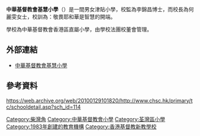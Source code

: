 {{NoteTA
|G1 = Unit
}}
{{Infobox school
| name = 中華基督教會基慧小學<br/>{{lang|en|The Church of Christ in China Kei Wai Primary School}}
| image = The Church of Christ in China Kei Wai Primary School.jpg
| image_size = 280px
| established = 1983年
| type = 男女津貼小學
| religious_affiliation = [[基督教|基督教]]
| school_sponsoring_body = [[中華基督教會香港區會|中華基督教會香港區會]]
| motto = 敬畏耶和華是智慧的開端
| song = 《基慧小學校歌》
| publication = 《慧苗》
| district = [[荃灣區|荃灣區]]
| superintendent = 李錦昌博士
| principal = 何麗雯女士
| staff = 49人
| students = 
| classes = 24班
| area = 大約3,500平方米
| address = {{HKG}}[[新界|新界]][[荃灣|荃灣]][[荃景圍|荃景圍]]167－185號
| website = {{url|http://www.kws.edu.hk}}
| telephone = {{tel|852|2498 0383}}
| fax = {{tel|852|2415 8656}}
}}

'''中華基督教會基慧小學'''（{{lang-en|The Church of Christ in China Kei Wai Primary School}}）是一間男女津貼小學，校監為李錦昌博士，而校長為何麗雯女士，校訓為：敬畏耶和華是智慧的開端。

學校為中華基督教會香港區直屬小學，由學校法團校董會管理。

==外部連結==
* [https://web.archive.org/web/20091224145147/http://www.kws.edu.hk/www/index.html 中華基督教會基慧小學]

==參考資料==
https://web.archive.org/web/20100129101820/http://www.chsc.hk/primary/tc/schooldetail.asp?sch_id=114

{{中華基督教會香港區會學校}}

[[Category:柴灣角|Category:柴灣角]]
[[Category:中華基督教會小學|Category:中華基督教會小學]]
[[Category:荃灣區小學|Category:荃灣區小學]]
[[Category:1983年創建的教育機構|Category:1983年創建的教育機構]]
[[Category:香港基督教新教學校|Category:香港基督教新教學校]]